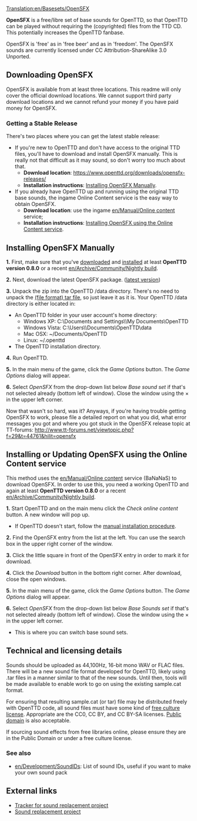 [[Translation:en/Basesets/OpenSFX]]

'''OpenSFX''' is a free/libre set of base sounds for OpenTTD, so that OpenTTD can be played without requiring the (copyrighted) files from the TTD CD. This potentially increases the OpenTTD fanbase.

OpenSFX is 'free' as in 'free beer' and as in 'freedom'. The OpenSFX sounds are currently licensed under CC Attribution-ShareAlike 3.0 Unported.

==Downloading OpenSFX==
OpenSFX is available from at least three locations. This readme will only cover the official download locations. We cannot support third party download locations and we cannot refund your money if you have paid money for OpenSFX.

===Getting a Stable Release===
There's two places where you can get the latest stable release:
* If you're new to OpenTTD and don't have access to the original TTD files, you'll have to download and install OpenSFX manually. This is really not that difficult as it may sound, so don't worry too much about that.
** '''Download location''': https://www.openttd.org/downloads/opensfx-releases/
** '''Installation instructions''': [[#installing-opensfx-manually|Installing OpenSFX Manually]].
* If you already have OpenTTD up and running using the original TTD base sounds, the ingame Online Content service is the easy way to obtain OpenSFX.
** '''Download location''': use the ingame [[en/Manual/Online content]] service;
** '''Installation instructions''': [[#installing-or-updating-opensfx-using-the-online-content-service|Installing OpenSFX using the Online Content service]].

==Installing OpenSFX Manually==
'''1.''' First, make sure that you've [http://www.openttd.org/ downloaded] and [[en/Manual/Installation|installed]] at least '''OpenTTD version 0.8.0''' or a recent [[en/Archive/Community/Nightly build]].

'''2.''' Next, download the latest OpenSFX package. ([https://www.openttd.org/downloads/opensfx-releases/latest.html latest version])

'''3.''' Unpack the zip into the OpenTTD /data directory. There's no need to unpack the [https://www.wikipedia.org/wiki/Tar (file format) tar file], so just leave it as it is.
Your OpenTTD /data directory is either located in:
* An OpenTTD folder in your user account's home directory:
** Windows XP: C:\Documents and Settings\<username>\My Documents\OpenTTD
** Windows Vista: C:\Users\<username>\Documents\OpenTTD\data
** Mac OSX: ~/Documents/OpenTTD
** Linux:   ~/.openttd
* The OpenTTD installation directory.

'''4.''' Run OpenTTD. 

'''5.''' In the main menu of the game, click the ''Game Options'' button. The ''Game Options'' dialog will appear.

'''6.''' Select ''OpenSFX'' from the drop-down list below ''Base sound set'' if that's not selected already (bottom left of window). Close the window using the &times; in the upper left corner.

Now that wasn't so hard, was it? Anyways, if you're having trouble getting OpenSFX to work, please file a detailed report on what you did, what error messages you got and where you got stuck in the OpenSFX release topic at TT-forums: http://www.tt-forums.net/viewtopic.php?f=29&t=44761&hilit=opensfx


==Installing or Updating OpenSFX using the Online Content service==
This method uses the [[en/Manual/Online content]] service (BaNaNaS) to download OpenSFX. In order to use this, you need a working OpenTTD and again at least '''OpenTTD version 0.8.0''' or a recent [[en/Archive/Community/Nightly build]].

'''1.''' Start OpenTTD and on the main menu click the ''Check online content'' button. A new window will pop up.
* If OpenTTD doesn't start, follow the [[#installing-opensfx-manually|manual installation procedure]].

'''2.''' Find the OpenSFX entry from the list at the left. You can use the search box in the upper right corner of the window.

'''3.''' Click the little square in front of the OpenSFX entry in order to mark it for download.

'''4.''' Click the ''Download'' button in the bottom right corner. After download, close the open windows.

'''5.''' In the main menu of the game, click the ''Game Options'' button. The ''Game Options'' dialog will appear.

'''6.''' Select ''OpenSFX'' from the drop-down list below ''Base Sounds set'' if that's not selected already (bottom left of window). Close the window using the &times; in the upper left corner.
* This is where you can switch base sound sets.


==Technical and licensing details==

Sounds should be uploaded as 44,100Hz, 16-bit mono WAV or FLAC files. There will be a new sound file format developed for OpenTTD, likely using .tar files in a manner similar to that of the new sounds. Until then, tools will be made available to enable work to go on using the existing sample.cat format.

For ensuring that resulting sample.cat (or tar) file may be distributed freely with OpenTTD code, all sound files must have some kind of [https://freedomdefined.org/Definition free culture license]. Appropriate are the CC0, CC BY, and CC BY-SA licenses. [https://www.wikipedia.org/wiki/Public_domain Public domain] is also acceptable.

If sourcing sound effects from free libraries online, please ensure they are in the Public Domain or under a free culture license.

===See also===
* [[en/Development/SoundIDs]]: List of sound IDs, useful if you want to make your own sound pack

== External links ==
* [https://github.com/OpenTTD/OpenSFX Tracker for sound replacement project]
* [http://www.tt-forums.net/viewtopic.php?f=29&t=44761 Sound replacement project]